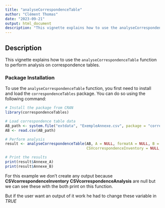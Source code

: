 ```yaml
---
title: "analyseCorrespondenceTable"
author: "Clément Thomas"
date: "2023-09-21"
output: html_document
description: "This vignette explains how to use the analyseCorrespondenceTable function."
---
```


## Description

This vignette explains how to use the `analyseCorrespondenceTable` function to perform analysis on correspondence tables.

### Package Installation

To use the `analyseCorrespondenceTable` function, you first need to install and load the `correspondenceTables` package. You can do so using the following command:

```r
# Install the package from CRAN
library(correspondenceTables)
```

```r
# Load correspondence table data
AB_path <- system.file("extdata", "ExempleAnnexe.csv", package = "correspondenceTables")
AB <- read.csv(AB_path)

# Perform analysis
result <- analyseCorrespondenceTable(AB, A = NULL, formatA = NULL, B = NULL, formatB = NULL,
                                     CSVcorrespondenceInventory = NULL, CSVcorrespondenceAnalysis = NULL)

# Print the results
print(result$Annexe_A)
print(result$Annexe_B)

```

For this example we don't create  any output because **CSVcorrespondenceInventory** **CSVcorrespondenceAnalysis** are null but we can see these with the both print on this function.


But if the user want an output  of it work he had to change these variable in *TRUE* 



